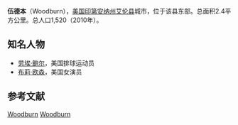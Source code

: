 {{Infobox settlement
|name                     = 伍德本
|official_name            = Woodburn, Indiana
|native_name              = 
|settlement_type          = 城市
|nickname                 = 
|motto                    = 
|image_skyline            = 
|imagesize                = 
|image_caption            = 
|image_flag               = 
|image_seal               = 
|image_map = Allen_County_Indiana_Incorporated_and_Unincorporated_areas_Woodburn_Highlighted.svg
|mapsize                  = 250px
|map_caption              = 所在位置
|image_map1               = 
|mapsize1                 = 
|map_caption1             = 
|subdivision_type         = 国家
|subdivision_name         = [[美国|美国]]
|subdivision_type1        = [[美国行政区划|州]]
|subdivision_name1        = [[印第安纳州|印第安纳州]]
|subdivision_type2        = [[县_(美国)|县]]
|subdivision_name2        = [[艾伦县|艾伦县]]
|subdivision_type3        = [[乡_(美国)|乡]]
|subdivision_name3        = [[莫米乡|莫米乡]]
|area_magnitude           = 1 E6
|area_land_km2            = 2.41
|area_water_km2           = 0
|area_footnotes           = <ref name ="Gazetteer files">{{cite web|title=US Gazetteer files 2010|url=http://www.census.gov/geo/www/gazetteer/files/Gaz_places_national.txt|publisher=[[United_States_Census_Bureau|United States Census Bureau]]|accessdate=2012-12-11|archive-url=https://www.webcitation.org/699nOulzi?url=http://www.census.gov/geo/www/gazetteer/files/Gaz_places_national.txt|archive-date=2012-07-14|dead-url=yes}}</ref>
|area_total_km2           = 2.41
|area_total_sq_mi         = 0.93
|area_land_sq_mi          = 0.93
|area_water_sq_mi         = 0
|area_water_percent       = 0
|area_urban_sq_mi         = 
|area_metro_sq_mi         = 
|population_footnotes     = 
|population_as_of         = 2010年
|population_est           = 1581
|pop_est_as_of            = 2012<ref name="2012 Pop Estimate">{{cite web|title=Population Estimates|url=http://www.census.gov/popest/data/cities/totals/2012/SUB-EST2012.html|publisher=[[United_States_Census_Bureau|United States Census Bureau]]|accessdate=2013-06-25|archive-url=https://www.webcitation.org/6HQu4Spqa?url=http://www.census.gov/popest/data/cities/totals/2012/SUB-EST2012.html|archive-date=2013-06-17|dead-url=yes}}</ref>
|population_note          = 
|population_total         = 1520
|population_density_km2   = 631.0
|population_density_sq_mi = 1634.4
|population_metro         = 
|population_density_metro_km2     = 
|population_density_metro_sq_mi   = 
|population_urban                 = 
|timezone                 = [[北美东部时区|EST]]
|utc_offset               = -5
|timezone_DST             = [[北美东部时区|EDT]]
|utc_offset_DST           = -4
|coordinates_display      = inline,title
|coordinates_type         = region:US_type:city
|latd = 41 |latm = 7 |lats = 34 |latNS = N
|longd = 84 |longm = 51 |longs = 10 |longEW = W
|elevation_m              = 229
|elevation_ft             = 751
|footnotes                = 
}}
'''伍德本'''（Woodburn），[[美国|美国]][[印第安纳州|印第安纳州]][[艾伦县|艾伦县]]城市，位于该县东部。总面积2.4平方公里。总人口1,520（2010年）。

== 知名人物 ==
* [[劳埃·鲍尔|劳埃·鲍尔]]，美国排球运动员
* [[布莉·欧森|布莉·欧森]]，美国女演员

==参考文献==
{{reflist}}

{{印第安纳州艾伦县政区}}
[[Category:印第安纳州城市|Woodburn]]
[[Category:艾倫縣城市_(印第安納州)|Woodburn]]